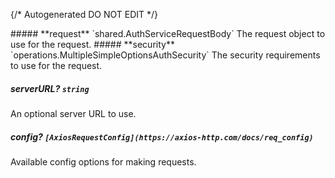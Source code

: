 {/* Autogenerated DO NOT EDIT  */}

<Collapsible>
    ##### **request** `shared.AuthServiceRequestBody`
    The request object to use for the request.
    <Collapsible.Break/>
    <AuthServiceRequestBody/>
</Collapsible>

<Collapsible>
    ##### **security** `operations.MultipleSimpleOptionsAuthSecurity`
    The security requirements to use for the request.
    <Collapsible.Break/>
    <MultipleSimpleOptionsAuthSecurity/>
</Collapsible>

##### **serverURL?** `string`
An optional server URL to use.

##### **config?** `[AxiosRequestConfig](https://axios-http.com/docs/req_config)`
Available config options for making requests.

